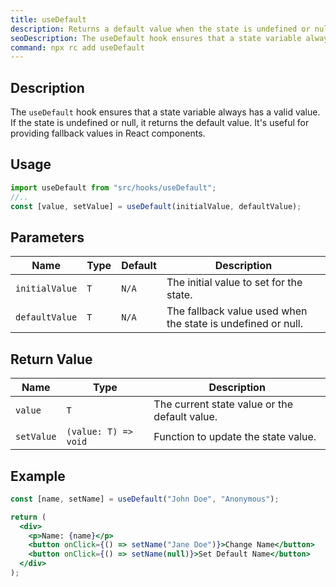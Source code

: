 ```yaml
---
title: useDefault
description: Returns a default value when the state is undefined or null.
seoDescription: The useDefault hook ensures that a state variable always has a valid value. If the state is undefined or null, it returns the default value. It's useful for providing fallback values in React components.
command: npx rc add useDefault
---
```


## Description

The `useDefault` hook ensures that a state variable always has a valid value. If the state is undefined or null, it returns the default value. It's useful for providing fallback values in React components.

## Usage

```jsx showLineNumbers
import useDefault from "src/hooks/useDefault";
//..
const [value, setValue] = useDefault(initialValue, defaultValue);
```

## Parameters

<Wrapper>

| Name           | Type | Default | Description                                                  |
| -------------- | ---- | ------- | ------------------------------------------------------------ |
| `initialValue` | `T`  | `N/A`   | The initial value to set for the state.                      |
| `defaultValue` | `T`  | `N/A`   | The fallback value used when the state is undefined or null. |

</Wrapper>

## Return Value

<Wrapper>

| Name       | Type                 | Description                                   |
| ---------- | -------------------- | --------------------------------------------- |
| `value`    | `T`                  | The current state value or the default value. |
| `setValue` | `(value: T) => void` | Function to update the state value.           |

</Wrapper>

## Example

```jsx showLineNumbers
const [name, setName] = useDefault("John Doe", "Anonymous");

return (
  <div>
    <p>Name: {name}</p>
    <button onClick={() => setName("Jane Doe")}>Change Name</button>
    <button onClick={() => setName(null)}>Set Default Name</button>
  </div>
);
```

